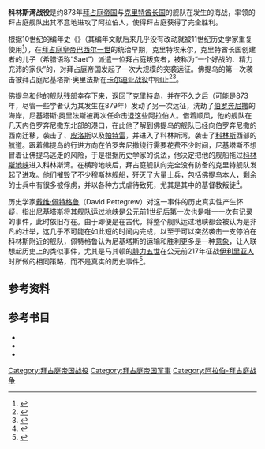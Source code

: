 {{Infobox military conflict
| conflict    = 科林斯湾战役
| image       = Byzantine-Arab naval struggle-zh.svg
| caption     = 7-11世纪期间，阿拉伯－拜占庭舰队在地中海发生的战役
| partof      = [[阿拉伯－拜占庭战争|阿拉伯－拜占庭战争]]
| date        = 约873年
| place       = {{link-en|科林斯湾 (希腊)|Gulf of Corinth|科林斯湾}}，[[希腊|希腊]]
| result      = [[拜占庭帝国|拜占庭帝国]]获得胜利
| combatant1  = [[拜占庭帝国|拜占庭帝国]]
| combatant2  = [[克里特酋长国|克里特酋长国]]
| commander1  = {{link-en|尼基塔斯·奥里法斯|Niketas Ooryphas}}
| commander2  = {{link-en|佛提乌 (克里特酋长国)|Photios (Emirate of Crete)|佛提乌}}{{KIA}}
| strength1   = 
| strength2   = 
| casualties1 = 
| casualties2 = 
| campaignbox = {{Campaignbox Arab–Byzantine Wars}}
}}
'''科林斯湾战役'''是约873年[[拜占庭帝国|拜占庭帝国]]与[[克里特酋长国|克里特酋长国]]的舰队在{{link-en|科林斯湾 (希腊)|Gulf of Corinth|科林斯湾}}发生的海战，{{link-en|尼基塔斯·奥里法斯|Niketas Ooryphas}}率领的拜占庭舰队出其不意地进攻了阿拉伯人，使得拜占庭获得了完全胜利。

根据10世纪的编年史《{{link-en|狄奥法尼斯编年史续写|Theophanes Continuatus}}》（其编年文献后来几乎没有改动就被11世纪历史学家{{link-en|约翰·斯凯利兹|John Skylitzes}}重复使用<ref>{{harvp|John Wortley|2010|p=xix}}</ref>），在[[拜占庭皇帝|拜占庭皇帝]][[巴西尔一世|巴西尔一世]]的统治早期，克里特埃米尔，克里特酋长国创建者{{link-en|阿布·哈夫斯·奥马尔·夸里什|Abu Hafs Umar al-Iqritishi}}的儿子{{link-en|舒阿卜·伊本·奥马尔|Shu'ayb ibn Umar}}（希腊语称“Saet”）派遣一位拜占庭叛变者，被称为“一个好战的、精力充沛的家伙”的{{link-en|佛提乌 (克里特酋长国)|Photios (Emirate of Crete)|佛提乌}}，对拜占庭帝国发起了一次大规模的突袭远征。佛提乌的第一次袭击被拜占庭{{link-en|帝国舰队司令|Droungarios of the Fleet}}尼基塔斯·奥里法斯在[[卡尔迪亚战役|卡尔迪亚战役]]中阻止<ref name="Photios">{{harvp|Ralph-Johannes Lilie|Claudia Ludwig|Thomas Pratsch|Beate Zielke|2013|loc=Photios (#26671)}}</ref><ref>{{harvp|John Wortley|2010|pp=147-148}}</ref>。

佛提乌和他的舰队残部幸存下来，返回了克里特岛，并在不久之后（可能是873年，尽管一些学者认为其发生在879年）发动了另一次远征，洗劫了[[伯罗奔尼撒|伯罗奔尼撒]]的海岸，尼基塔斯·奥里法斯被再次任命击退这些阿拉伯人。借着顺风，他的舰队在几天内伯罗奔尼撒东北部的{{link-en|凯奇里斯|Kechries}}港口，在此他了解到佛提乌的舰队已经向伯罗奔尼撒的西南迁移，袭击了{{link-en|迈索尼|Methoni, Messenia}}、[[皮洛斯|皮洛斯]]以及[[帕特雷|帕特雷]]，并进入了科林斯湾，袭击了[[科林斯_(古希腊)|科林斯]]西部的航道。跟着佛提乌的行进方向在伯罗奔尼撒绕行需要花费不少时间，尼基塔斯不想冒着让佛提乌逃走的风险，于是根据历史学家的说法，他决定把他的舰船拖过[[科林斯地峡|科林斯地峡]]进入科林斯湾。在横跨地峡后，拜占庭舰队向完全没有防备的克里特舰队发起了进攻。他们摧毁了不少穆斯林舰船，歼灭了大量士兵，包括佛提乌本人，剩余的士兵中有很多被俘虏，并以各种方式虐待致死，尤其是其中的基督教叛徒<ref>{{harvp|John Wortley|2010|pp=148-149}}</ref>。

历史学家[[戴维·佩特格鲁|戴维·佩特格鲁]]（David Pettegrew）对这一事件的历史真实性产生怀疑，指出尼基塔斯将其舰队运过地峡是公元前1世纪后第一次也是唯一一次有记录的事件，此时{{link-en|迪奥科斯运输轨道|Diolkos}}依旧存在。由于即便是在古代，将整个舰队运过地峡都会被认为是非凡的壮举，这几乎不可能在如此短的时间内完成，以至于可以突然袭击一支停泊在科林斯附近的舰队，佩特格鲁认为尼基塔斯的运输和胜利更多是一种[[意象|意象]]，让人联想起历史上的类似事件，尤其是马其顿的[[腓力五世_(马其顿)|腓力五世]]在公元前217年征战[[伊利里亚人|伊利里亚人]]时所做的相同策略，而不是真实的历史事件<ref>{{harvp|David K. Pettegrew|2011|pp=1-8}}</ref>。

== 参考资料 ==
{{reflist|2}}

== 参考书目 ==
*{{cite book |author1=Ralph-Johannes Lilie |author2=Claudia Ludwig |author3=Thomas Pratsch |author4=Beate Zielke |title=Prosopographie der mittelbyzantinischen Zeit Online. Berlin-Brandenburgische Akademie der Wissenschaften. Nach Vorarbeiten F. Winkelmanns erstellt |url=http://www.degruyter.com/view/db/pmbz |year=2013 |publisher=[[德格鲁伊特|De Gruyter]] |location=[[柏林|Berlin]] & [[波士顿|Boston]] |language=de |ref=harv}}
*{{cite conference |author=David K. Pettegrew |title=Basil's Thunderbolt: Niketas Ooryphas and the Portage of the Corinthian Isthmus |conference=Byzantine Studies Conference |conferenceurl=https://www.scribd.com/doc/70075319/Pettegrew-Niketas-Ooryphas-BSC-2011 |year=2011 |location=[[芝加哥|Chicago]], [[伊利诺伊斯州|Illinois]] |ref=harv}}
*{{cite book |editor=John Wortley |title=John Skylitzes: A Synopsis of Byzantine History, 811-1057 |location=[[剑桥|Cambridge]] |publisher=[[剑桥大学出版社|Cambridge University Press]] |year=2010 |isbn=9780521767057 |url=https://books.google.com/books?id=vGE8Xq832A0C |ref=harv}}

[[Category:拜占庭帝国战役|Category:拜占庭帝国战役]]
[[Category:拜占庭帝国军事|Category:拜占庭帝国军事]]
[[Category:阿拉伯-拜占庭战争|Category:阿拉伯-拜占庭战争]]